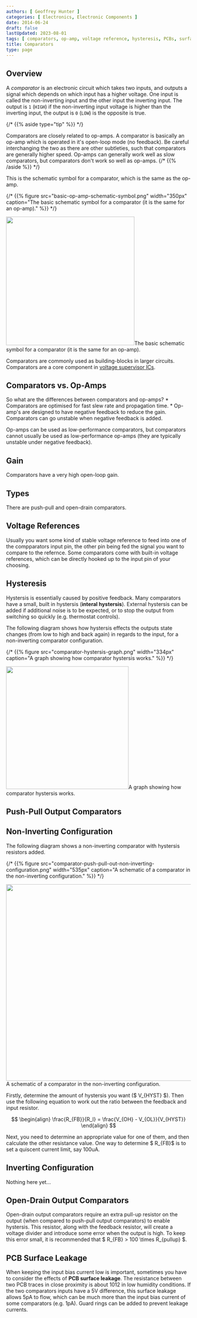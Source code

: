 ```yaml
---
authors: [ Geoffrey Hunter ]
categories: [ Electronics, Electronic Components ]
date: 2014-06-24
draft: false
lastUpdated: 2023-08-01
tags: [ comparators, op-amp, voltage reference, hysteresis, PCBs, surface leakage, non-inverting, inverting ]
title: Comparators
type: page
---
```



## Overview

A _comparator_ is an electronic circuit which takes two inputs, and outputs a signal which depends on which input has a higher voltage. One input is called the non-inverting input and the other input the inverting input. The output is `1` (`HIGH`) if the non-inverting input voltage is higher than the inverting input, the output is `0` (`LOW`) is the opposite is true.

{/* {{% aside type="tip" %}} */}
<Aside type="tip">
Comparators are closely related to op-amps. A comparator is basically an op-amp which is operated in it's open-loop mode (no feedback). Be careful interchanging the two as there are other subtleties, such that comparators are generally higher speed. Op-amps can generally work well as slow comparators, but comparators don't work so well as op-amps.
{/* {{% /aside %}} */}
</Aside>

This is the schematic symbol for a comparator, which is the same as the op-amp.

{/* {{% figure src="basic-op-amp-schematic-symbol.png" width="350px" caption="The basic schematic symbol for a comparator (it is the same for an op-amp)."  %}} */}

<Image src={basic_op_amp_schematic_symbol} width="350">The basic schematic symbol for a comparator (it is the same for an op-amp).</Image>

Comparators are commonly used as building-blocks in larger circuits. Comparators are a core component in [voltage supervisor ICs](/electronics/components/voltage-supervisors/).

## Comparators vs. Op-Amps

So what are the differences between comparators and op-amps?  * Comparators are optimised for fast slew rate and propagation time.  * Op-amp's are designed to have negative feedback to reduce the gain. Comparators can go unstable when negative feedback is added.

Op-amps can be used as low-performance comparators, but comparators cannot usually be used as low-performance op-amps (they are typically unstable under negative feedback).

## Gain

Comparators have a very high open-loop gain.

## Types

There are push-pull and open-drain comparators.

## Voltage References

Usually you want some kind of stable voltage reference to feed into one of the compparators input pin, the other pin being fed the signal you want to compare to the refernce. Some comparators come with built-in voltage references, which can be directly hooked up to the input pin of your choosing.

## Hysteresis

Hystersis is essentially caused by positive feedback. Many comparators have a small, built in hystersis (**interal hystersis**). External hystersis can be added if additional noise is to be expected, or to stop the output from switching so quickly (e.g. thermostat controls).

The following diagram shows how hystersis effects the outputs state changes (from low to high and back again) in regards to the input, for a non-inverting comparator configuration.

{/* {{% figure src="comparator-hystersis-graph.png" width="334px" caption="A graph showing how comparator hystersis works."  %}} */}

<Image src={comparator_hystersis_graph} width="334">A graph showing how comparator hystersis works.</Image>

## Push-Pull Output Comparators

## Non-Inverting Configuration

The following diagram shows a non-inverting comparator with hystersis resistors added.

{/* {{% figure src="comparator-push-pull-out-non-inverting-configuration.png" width="535px" caption="A schematic of a comparator in the non-inverting configuration."  %}} */}

<Image src={comparator_push_pull_out_non_inverting_configuration} width="535">A schematic of a comparator in the non-inverting configuration.</Image>

Firstly, determine the amount of hystersis you want ($ V_{HYST} $). Then use the following equation to work out the ratio between the feedback and input resistor.

$$
\begin{align}
\frac{R_{FB}}{R_I} = \frac{V_{OH} - V_{OL}}{V_{HYST}}
\end{align}
$$

Next, you need to determine an appropriate value for one of them, and then calculate the other resistance value. One way to determine $ R_{FB}$ is to set a quiscent current limit, say 100uA.

## Inverting Configuration

Nothing here yet...

## Open-Drain Output Comparators

Open-drain output comparators require an extra pull-up resistor on the output (when compared to push-pull output comparators) to enable hystersis. This resistor, along with the feedback resistor, will create a voltage divider and introduce some error when the output is high. To keep this error small, it is recommended that $ R_{FB} > 100 \times R_{pullup} $.

## PCB Surface Leakage

When keeping the input bias current low is important, sometimes you have to consider the effects of **PCB surface leakage**. The resistance between two PCB traces in close proximity is about 1012 in low humidity conditions. If the two comparators inputs have a 5V difference, this surface leakage allows 5pA to flow, which can be much more than the input bias current of some comparators (e.g. 1pA). Guard rings can be added to prevent leakage currents.
